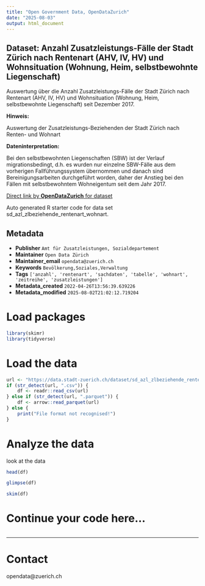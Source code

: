 ```yaml
---
title: "Open Government Data, OpenDataZurich"
date: "2025-08-03"
output: html_document
---
```


## Dataset: Anzahl Zusatzleistungs-Fälle der Stadt Zürich nach Rentenart (AHV, IV, HV) und Wohnsituation (Wohnung, Heim, selbstbewohnte Liegenschaft)

Auswertung über die Anzahl Zusatzleistungs-Fälle der Stadt Zürich nach Rentenart (AHV, IV, HV) und Wohnsituation (Wohnung, Heim, selbstbewohnte Liegenschaft) seit Dezember 2017. 


**Hinweis:**

Auswertung der Zusatzleistungs-Beziehenden der Stadt Zürich nach Renten- und Wohnart

[]()

**Dateninterpretation:**

Bei den selbstbewohnten Liegenschaften (SBW) ist der Verlauf migrationsbedingt, d.h. es wurden nur einzelne SBW-Fälle aus dem vorherigen Fallführungssystem übernommen und danach sind Bereinigungsarbeiten durchgeführt worden, daher der Anstieg bei den Fällen mit selbstbewohntem Wohneigentum seit dem Jahr 2017.

[]()



[Direct link by **OpenDataZurich** for dataset](https://data.stadt-zuerich.ch/dataset/sd_azl_zlbeziehende_rentenart_wohnart)

Auto generated R starter code for data set sd_azl_zlbeziehende_rentenart_wohnart.

## Metadata

- **Publisher** `Amt für Zusatzleistungen, Sozialdepartement`
- **Maintainer** `Open Data Zürich`
- **Maintainer_email** `opendata@zuerich.ch`
- **Keywords** `Bevölk­erung,Soziales,Ver­walt­ung`
- **Tags** `['anzahl', 'rentenart', 'sachdaten', 'tabelle', 'wohnart', 'zeitreihe', 'zusatzleistungen']`
- **Metadata_created** `2022-04-26T13:56:39.639226`
- **Metadata_modified** `2025-08-02T21:02:12.719204`


# Load packages

```r
library(skimr)
library(tidyverse)
```

# Load the data

```r
url <- "https://data.stadt-zuerich.ch/dataset/sd_azl_zlbeziehende_rentenart_wohnart/download/sd_azl_zlbeziehende_rentenart_wohnart.csv"
if (str_detect(url, ".csv")) {
    df <- readr::read_csv(url)
} else if (str_detect(url, ".parquet")) {
    df <- arrow::read_parquet(url)
} else {
    print("File format not recognised!")
}
```

# Analyze the data

look at the data
```r
head(df)
```

```r
glimpse(df)
```

```r
skim(df)
```

# Continue your code here...

```r

```

------------------------------------------------------------------------

# Contact

opendata@zuerich.ch
